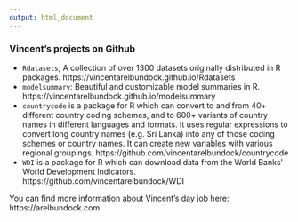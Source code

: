 ```yaml
---
output: html_document
---
```


### Vincent's projects on Github

* `Rdatasets`, A collection of over 1300 datasets originally distributed in R packages. https://vincentarelbundock.github.io/Rdatasets
* `modelsummary`: Beautiful and customizable model summaries in R. https://vincentarelbundock.github.io/modelsummary
* `countrycode` is a package for R which can convert to and from 40+ different country coding schemes, and to 600+ variants of country names in different languages and formats. It uses regular expressions to convert long country names (e.g. Sri Lanka) into any of those coding schemes or country names. It can create new variables with various regional groupings. https://github.com/vincentarelbundock/countrycode
* `WDI` is a package for R which can download data from the World Banks' World Development Indicators. https://github.com/vincentarelbundock/WDI

You can find more information about Vincent's day job here: https://arelbundock.com
